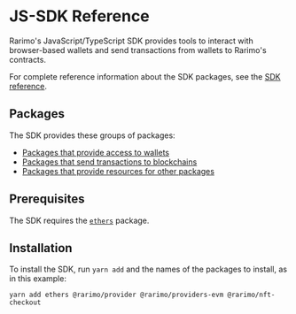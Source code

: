 ---
---

# JS-SDK Reference

Rarimo's JavaScript/TypeScript SDK provides tools to interact with browser-based wallets and send transactions from wallets to Rarimo's contracts.

For complete reference information about the SDK packages, see the [SDK reference](https://rarimo.github.io/js-sdk/index.html).

## Packages

The SDK provides these groups of packages:

- [Packages that provide access to wallets](/products/rarimo-protocol/api-reference)
- [Packages that send transactions to blockchains](/bridging-protocol/api-reference)
- [Packages that provide resources for other packages](/bridging-protocol/packages-base)

## Prerequisites

The SDK requires the [`ethers`](https://www.npmjs.com/package/ethers) package.

## Installation

To install the SDK, run `yarn add` and the names of the packages to install, as in this example:

```shell
yarn add ethers @rarimo/provider @rarimo/providers-evm @rarimo/nft-checkout
```
